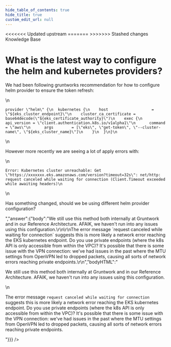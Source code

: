 ```yaml
---
hide_table_of_contents: true
hide_title: true
custom_edit_url: null
---
```



<head>
<<<<<<< Updated upstream
  <link rel="canonical" href="https://github.com/tnn-gruntwork-io/knowledge-base/discussions/352" />
=======
  <link rel="canonical" href="https://github.com/tnn-gruntwork-io/knowledge-base/discussions/352" />
>>>>>>> Stashed changes
</head>

<CenterLayout>
<span className="searchCategory">Knowledge Base</span>
<h1>What is the latest way to configure the helm and kubernetes providers?</h1>
<GitHub discussion={{"id":"D_kwDOF8slf84APSW-","number":352,"author":{"login":"yorinasub17"},"title":"What is the latest way to configure the helm and kubernetes providers?","body":"We had been following gruntworks recommendation for how to configure helm provider to ensure the token refresh:\r\n\r\n```\r\nprovider \"helm\" {\r\n  kubernetes {\r\n    host                   = \"${eks_cluster_endpoint}\"\r\n    cluster_ca_certificate = base64decode(\"${eks_certificate_authority}\")\r\n    exec {\r\n      api_version = \"client.authentication.k8s.io/v1alpha1\"\r\n      command     = \"aws\"\r\n      args        = [\"eks\", \"get-token\", \"--cluster-name\", \"${eks_cluster_name}\"]\r\n    }\r\n  }\r\n}\r\n```\r\n\r\nHowever more recently we are seeing a lot of apply errors with:\r\n\r\n```\r\nError: Kubernetes cluster unreachable: Get \"https://xxxxxxx.eks.amazonaws.com/version?timeout=32s\": net/http: request canceled while waiting for connection (Client.Timeout exceeded while awaiting headers)\r\n```\r\n\r\nHas something changed, should we be using different helm provider configuration?","bodyHTML":"<p dir=\"auto\">We had been following gruntworks recommendation for how to configure helm provider to ensure the token refresh:</p>\n<div class=\"snippet-clipboard-content notranslate position-relative overflow-auto\" data-snippet-clipboard-copy-content=\"provider &quot;helm&quot; {\n  kubernetes {\n    host                   = &quot;${eks_cluster_endpoint}&quot;\n    cluster_ca_certificate = base64decode(&quot;${eks_certificate_authority}&quot;)\n    exec {\n      api_version = &quot;client.authentication.k8s.io/v1alpha1&quot;\n      command     = &quot;aws&quot;\n      args        = [&quot;eks&quot;, &quot;get-token&quot;, &quot;--cluster-name&quot;, &quot;${eks_cluster_name}&quot;]\n    }\n  }\n}\"><pre class=\"notranslate\"><code class=\"notranslate\">provider \"helm\" {\n  kubernetes {\n    host                   = \"${eks_cluster_endpoint}\"\n    cluster_ca_certificate = base64decode(\"${eks_certificate_authority}\")\n    exec {\n      api_version = \"client.authentication.k8s.io/v1alpha1\"\n      command     = \"aws\"\n      args        = [\"eks\", \"get-token\", \"--cluster-name\", \"${eks_cluster_name}\"]\n    }\n  }\n}\n</code></pre></div>\n<p dir=\"auto\">However more recently we are seeing a lot of apply errors with:</p>\n<div class=\"snippet-clipboard-content notranslate position-relative overflow-auto\" data-snippet-clipboard-copy-content=\"Error: Kubernetes cluster unreachable: Get &quot;https://xxxxxxx.eks.amazonaws.com/version?timeout=32s&quot;: net/http: request canceled while waiting for connection (Client.Timeout exceeded while awaiting headers)\"><pre class=\"notranslate\"><code class=\"notranslate\">Error: Kubernetes cluster unreachable: Get \"https://xxxxxxx.eks.amazonaws.com/version?timeout=32s\": net/http: request canceled while waiting for connection (Client.Timeout exceeded while awaiting headers)\n</code></pre></div>\n<p dir=\"auto\">Has something changed, should we be using different helm provider configuration?</p>","answer":{"body":"We still use this method both internally at Gruntwork and in our Reference Architecture. AFAIK, we haven't run into any issues using this configuration.\r\n\r\nThe error message `request canceled while waiting for connection` suggests this is more likely a network error reaching the EKS kubernetes endpoint. Do you use private endpoints (where the k8s API is only accessible from within the VPC)? It's possible that there is some issue with the VPN connection: we've had issues in the past where the MTU settings from OpenVPN led to dropped packets, causing all sorts of network errors reaching private endpoints.\r\n","bodyHTML":"<p dir=\"auto\">We still use this method both internally at Gruntwork and in our Reference Architecture. AFAIK, we haven't run into any issues using this configuration.</p>\n<p dir=\"auto\">The error message <code class=\"notranslate\">request canceled while waiting for connection</code> suggests this is more likely a network error reaching the EKS kubernetes endpoint. Do you use private endpoints (where the k8s API is only accessible from within the VPC)? It's possible that there is some issue with the VPN connection: we've had issues in the past where the MTU settings from OpenVPN led to dropped packets, causing all sorts of network errors reaching private endpoints.</p>"}}} />

</CenterLayout>
  

<!-- ##DOCS-SOURCER-START
{
  "sourcePlugin": "github-discussions",
  "hash": "309eb6b8bd8b73897dc21dce71455449"
}
##DOCS-SOURCER-END -->
